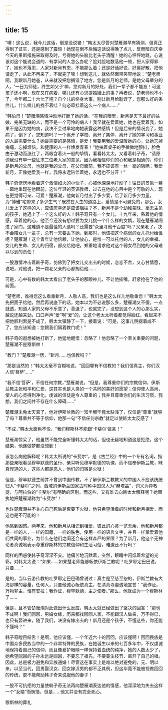```yaml
---
---
---
```

title: 15
---



“噢！这么说，我今儿这话，倒是没说错！”韩太太尽管对楚雁潮早有猜测，但真正得到了证实，还是感到了震惊！她现在倒不后悔这话说得晚了点儿，反而暗自庆幸今天的果断措施采取得及时，亏得她的头脑比老头子清醒！她的心怦怦地跳，心说该对这个能说会道的、有学问的人怎么办呢？脸对脸地数落他一顿，把人家得罪了，她也不落忍，人家对新月有恩，不能那么着；还是好话好说，好离好散，把他请走了，从此不再来了，不就完了嘛！想到这儿，就依然面带笑容地说：“楚老师啊，我跟新月她爸，从来就没把您搁错了地方，您是新月的老师，是她父母辈分的人，‘一日为师徒，终生如父子’嘛，您对新月的好处，我们一辈子都不能忘！可这孩子还小啊，现在又在病着，哪儿还有心思提婚姻上的事？再者说，楚老师也不小了，今年都二十六七了吧？自个儿的终身大事，别让新月给耽误了，您那么好的条件儿，什么样儿的找不着哇？何必牵挂着这么一个病人……”

“韩伯母！”楚雁潮感情冲动地打断了她的话，“在我的眼里，新月是天下最好的姑娘、完美无缺的人，而不是一个可怜的病人！我早就在爱着她，她也在爱着我，如果不是因为她的病，我决不会过早地向她表露这种感情！但是后来的情况变了，她病了，倒下了，您知道吗？一个离开了学校、离开了集体、离开了她的学习和事业的人最需要什么？她最需要的是感情，是爱！我要用我的爱温暖她的心，让她忘掉病痛，忘掉烦恼，和健康的人一样焕发青春！”他扶着桌子的手微微地颤抖，脸色由于激动而涨红了，两眼含着火一般的挚情，看看韩太太，又看着韩子奇，“请原谅我没有早一些征求二位老人家的意见，因为我相信你们的心和我是相通的，你们是新月的父母，也就是我的父母，在父母面前，我不应该有一丝一毫的隐瞒：我爱新月，正像她爱我一样，我将永远陪伴着她，永远也不分开！”

韩子奇愣愣地看着这个激情如火的小伙子，心被他深深地打动了！往日的景象一幕一幕地重现在他眼前，这位年轻的英语教师，过去在他的心目中是个可敬的人，现在更觉得可亲、可爱！楚雁潮，他向新月付出了多少爱，给了新月多少力量，为“博雅”宅带来了多少生气？既然在人生的道路上，爱情是不可避免的，那么，女儿爱上了这样的人，应该庆幸还是应该阻拦？不，新月不是个幼稚蒙昧、毫无主见的孩子，她遇上了一个这么好的人！韩子奇只有一个女儿，十九年来，系着他的情感，牵着他的心，他至今还没有想过要为女儿挑一个什么样的女婿，现在楚雁潮闯进了家门，这难道不是最佳的人选吗？还需要“众里寻他千百度”吗？父亲老了，决不会陪女儿一辈子，总有一天要丢下她，到那时，他该把这个病弱的女儿托付给谁呢？楚雁潮！这个青年让他信赖，让他放心，是惟一可以托付的人，女儿的幸福、女儿的生命、女儿的归宿，都交给他吧，郑重地请求他对这个弱女尽到她的父母难以尽到的责任！

一股激情冲击着韩子奇，仿佛到了把女儿交出去的时候，恋恋不舍，又心甘情愿，说吧，对他说，把一颗老父亲的心都掏给他……

可是，心中有数的韩太太看出了老头子的那眼神儿，不让他插嘴，赶紧抢在了他的前面。

“楚老师，难得您这么看重新月，人敬人高，我们也是这么样儿地敬重您！”韩太太先把面子给他，然后再说底下的话，她本以为不必说那么多，楚雁潮又不傻，一点就透，知道人家的父母不乐意了，善退了，也就完了，没想到这个人的心那么实，越说还越来劲，口口声声“爱”啊“爱”的，让这个老太太听着都觉得脸红，看起来不把他辞利索是不成了，韩太太镇静了一下，接着说：“可是，这事儿明摆着成不了，您应该知道：您跟我们隔着教门呢！”

韩子奇的遐想被她打断了，他猛地醒悟：忽略了！他忽略了一个至关重要的问题，楚雁潮不是穆斯林！

“教门？”楚雁潮一愣，“新月……也信教吗？”

“那是当然的！”韩太太毫不含糊地说，“回回哪有不信教的？我们信真主，你们汉人信‘菩萨’……”

“我不信‘菩萨’，不信任何宗教，”楚雁潮说，“但是，我尊重你们的宗教信仰，伊斯兰教主张和平和仁爱，这其实也是人类的一个共同的美好的愿望；信仰使人高尚，使人的心灵得到净化，虔诚的信徒是令人尊重的；我并且尊重你们的生活习惯，我想，我们之间并不存在什么障碍……”

楚雁潮未免太天真了，他对伊斯兰教的一知半解毕竟太肤浅了，仅仅是“尊重”就够了吗？尊重并不等于信仰，他那一句“不信任何宗教”就足以使韩太太反感了！

“不成，”韩太太面色不悦，“我们穆斯林不能跟‘卡斐尔’做亲！”

楚雁潮惊呆了，他虽然不能完全听懂韩太太的话，但也无疑地知道这是拒绝，这个结果，他连做梦都没想到！

该怎么向他解释呢？韩太太所说的“卡斐尔”，是《古兰经》中的一个专有名词，指那些亲眼看见穆罕默德的圣行、亲耳听见穆罕默德的功谏，而不信奉伊斯兰教，昧真悍道的人，这些人都是恶人，他们的归宿是火狱！

但是，穆罕默德生前并不曾到中国传教，不了解伊斯兰教教义的中国人不应该统统归入“卡斐尔”之列，西域的伊斯兰国家古时称中国汉人为“赫塔益”，词义为异教徒，与阿拉伯的“卡斐尔”有明确的区别。而这些，又有谁去向韩太太解释呢？她固执地把楚雁潮称为“卡斐尔”！

也许楚雁潮并不关心自己死后是否要下火狱，他只希望活着的时候和新月相爱，而这也是不可能的！

他感到困惑。两年来，他和新月从相识到相爱，彼此的心灵一览无余，他和新月都是一样的人，一样的国籍，一样的肤色，使用一样的语言文字，并且一样挚爱着他们共同的事业，为什么在他们之间还会有这样森严的界限？为了新月，他这个无神论者真诚地表示尊重穆斯林的宗教信仰和生活习俗，难道还不行吗？

同样的困惑使韩子奇深深不安。他痛苦地沉默着，突然，眼睛中闪烁着希望的光彩，对韩太太说：“如果……如果楚老师能够皈依伊斯兰教呢？吐罗耶定巴巴说，只要……”

是的，当年云游传教的吐罗耶定巴巴确曾说过：真主是至慈至恕的，伊斯兰教有大海那样的容量，任何人，只要他诚心皈依真主，在清真寺虔诚地宣誓：“我作证，万物非主，惟有安拉；我作证，穆罕默德，主之使者。”那么，他就成为一个穆斯林了……

但是，且不管楚雁潮对此做出什么反应，韩太太就已经做出了坚决的回答：“那也不成啊！我们回回，男婚女嫁，历来都找回回人家，不能跟汉人做亲，万不得已，也只有娶进来，随了我们，决没有嫁出去的！新月还是个孩子，不懂这些，你还能不懂吗？”

韩子奇瞠目结舌！是啊，他应该懂，一个年近六十的回回，应该懂啊！回回民族是中国众多民族当中的一个非常特殊的民族，在她诞生以来的七百多年中，不仅虔诚地保持着自己的信仰，而且像爱护眼睛一样保持着血统的纯净，她的人数太少了，她希望回回的子孙永远是回回，不要忘了祖先，不要蔓生枝节、离开了自己的根。因此，总是极力避免和异族通婚！尽管这在事实上是难以绝对避免的，元、明以来，以至当代，回男娶汉女、回女嫁汉男的都不乏其例，但这毕竟不能被视做回回的传统，更不能帮助韩子奇来说服他的妻子！

一股不可抗拒的力量使韩子奇无法再向楚雁潮表达他的情感，他深深地为失去这样一个“女婿”而惋惜，但是……他又并没有完全死心。

穆斯林的葬礼